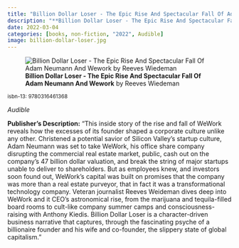 ```yaml
---
title: "Billion Dollar Loser - The Epic Rise And Spectacular Fall Of Adam Neumann And Wework"
description: "**Billion Dollar Loser - The Epic Rise And Spectacular Fall Of Adam Neumann And Wework** by Reeves Wiedeman"
date: 2022-03-04
categories: [books, non-fiction, "2022", Audible]
image: billion-dollar-loser.jpg
---
```

![**Billion Dollar Loser - The Epic Rise And Spectacular Fall Of Adam Neumann And Wework** by Reeves Wiedeman](billion-dollar-loser.jpg){fig-align="left"}

<sup>isbn-13: 9780316461368</sup>

*Audible*

**Publisher's Description:**
"This inside story of the rise and fall of WeWork reveals how the excesses
of its founder shaped a corporate culture unlike any other. Christened a
potential savior of Silicon Valley's startup culture, Adam Neumann was set
to take WeWork, his office share company disrupting the commercial real
estate market, public, cash out on the company's 47 billion dollar
valuation, and break the string of major startups unable to deliver to
shareholders. But as employees knew, and investors soon found out, WeWork's
capital was built on promises that the company was more than a real estate
purveyor, that in fact it was a transformational technology company.
Veteran journalist Reeves Weideman dives deep into WeWork and it CEO's
astronomical rise, from the marijuana and tequila-filled board rooms to
cult-like company summer camps and consciousness-raising with Anthony
Kiedis. Billion Dollar Loser is a character-driven business narrative that
captures, through the fascinating psyche of a billionaire founder and his
wife and co-founder, the slippery state of global capitalism."